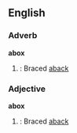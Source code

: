 ==English==
===Adverb===
'''abox'''
# {{Nautical}}: Braced [[aback]]

===Adjective===
'''abox'''
# {{Nautical}}: Braced [[aback]]